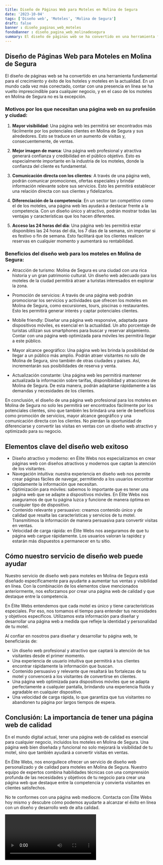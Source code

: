 ```yaml
---
title: Diseño de Páginas Web para Moteles en Molina de Segura
date: '2023-10-04'
tags: ['Diseño web', 'Moteles', 'Molina de Segura']
draft: false
banner : diseño_paginas_web_moteles
fondoBanner : diseño_pagina_web_molinadesegura
summary: El diseño de páginas web se ha convertido en una herramienta fundamental para el crecimiento y éxito de los hoteles y moteles en la actualidad. En un mundo cada vez más conectado, contar con una presencia en línea se ha vuelto imprescindible para cualquier negocio, y en el caso de los moteles en Molina de Segura no es la excepción.
---
```


## Diseño de Páginas Web para Moteles en Molina de Segura

El diseño de páginas web se ha convertido en una herramienta fundamental para el crecimiento y éxito de los hoteles y moteles en la actualidad. En un mundo cada vez más conectado, contar con una presencia en línea se ha vuelto imprescindible para cualquier negocio, y en el caso de los moteles en Molina de Segura no es la excepción.

### Motivos por los que necesitan una página web en su profesión y ciudad:

1. **Mayor visibilidad**: Una página web les permitirá ser encontrados más fácilmente por los potenciales clientes en Molina de Segura y sus alrededores. Esto se traduce en un aumento de visitas y, consecuentemente, de ventas.

2. **Mejor imagen de marca**: Una página web profesional y atractiva generará confianza y credibilidad en el público objetivo. Esto es especialmente importante en la industria de los moteles, donde la confianza del cliente es fundamental.

3. **Comunicación directa con los clientes**: A través de una página web, podrán comunicar promociones, ofertas especiales y brindar información relevante sobre sus servicios. Esto les permitirá establecer una relación directa con sus clientes y fidelizarlos.

4. **Diferenciación de la competencia**: En un sector tan competitivo como el de los moteles, una página web les ayudará a destacar frente a la competencia. Con un diseño único y atractivo, podrán mostrar todas las ventajas y características que los hacen diferentes.

5. **Acceso las 24 horas del día**: Una página web les permitirá estar disponibles las 24 horas del día, los 7 días de la semana, sin importar si es festivo o fin de semana. Esto facilitará que los clientes realicen reservas en cualquier momento y aumentará su rentabilidad.

### Beneficios del diseño web para los moteles en Molina de Segura:

- Atracción de turismo: Molina de Segura es una ciudad con una rica historia y un gran patrimonio cultural. Un diseño web adecuado para los moteles de la ciudad permitirá atraer a turistas interesados en explorar la zona.

- Promoción de servicios: A través de una página web podrán promocionar los servicios y actividades que ofrecen los moteles en Molina de Segura, como excursiones, tours, piscinas o restaurantes. Esto les permitirá generar interés y captar potenciales clientes.

- Mobile friendly: Diseñar una página web responsive, adaptada para dispositivos móviles, es esencial en la actualidad. Un alto porcentaje de turistas utilizan sus smartphones para buscar y reservar alojamiento. Contar con una página web optimizada para móviles les permitirá llegar a este público.

- Mayor alcance geográfico: Una página web les brinda la posibilidad de llegar a un público más amplio. Podrán atraer visitantes no solo de Molina de Segura, sino también de otras ciudades y países. Así, incrementarán sus posibilidades de reserva y venta.

- Actualización constante: Una página web les permitirá mantener actualizada la información sobre tarifas, disponibilidad y atracciones de Molina de Segura. De esta manera, podrán adaptarse rápidamente a las demandas y necesidades de los clientes.

En conclusión, el diseño de una página web profesional para los moteles en Molina de Segura no solo les permitirá ser encontrados fácilmente por los potenciales clientes, sino que también les brindará una serie de beneficios como promoción de servicios, mayor alcance geográfico y una comunicación directa con los clientes. No pierdan la oportunidad de diferenciarse y convertir las visitas en ventas con un diseño web atractivo y optimizado para su negocio.

<GifSeo />

<Cta />

## Elementos clave del diseño web exitoso

- Diseño atractivo y moderno: en Élite Webs nos especializamos en crear páginas web con diseños atractivos y modernos que captan la atención de los visitantes.
- Navegación intuitiva: nuestra experiencia en diseño web nos permite crear páginas fáciles de navegar, permitiendo a los usuarios encontrar rápidamente la información que necesitan.
- Optimización para móviles: sabemos lo importante que es tener una página web que se adapte a dispositivos móviles. En Élite Webs nos aseguramos de que tu página luzca y funcione de manera óptima en cualquier tipo de dispositivo.
- Contenido relevante y persuasivo: creamos contenido único y de calidad que resalta las características y servicios de tu motel. Transmitimos la información de manera persuasiva para convertir visitas en ventas.
- Velocidad de carga rápida: en Élite Webs nos aseguramos de que tu página web cargue rápidamente. Los usuarios valoran la rapidez y estarán más dispuestos a permanecer en tu sitio.

## Cómo nuestro servicio de diseño web puede ayudar

Nuestro servicio de diseño web para moteles en Molina de Segura está diseñado específicamente para ayudarte a aumentar tus ventas y visibilidad en línea. Con la combinación de los elementos clave mencionados anteriormente, nos esforzamos por crear una página web de calidad y que destaque entre la competencia.

En Élite Webs entendemos que cada motel es único y tiene características especiales. Por eso, nos tomamos el tiempo para entender tus necesidades y objetivos específicos. Utilizamos esta información para diseñar y desarrollar una página web a medida que refleje la identidad y personalidad de tu motel.

Al confiar en nosotros para diseñar y desarrollar tu página web, te beneficiarás de:

- Un diseño web profesional y atractivo que captará la atención de tus visitantes desde el primer momento.
- Una experiencia de usuario intuitiva que permitirá a tus clientes encontrar rápidamente la información que buscan.
- Contenido persuasivo y relevante que resaltará las fortalezas de tu motel y convencerá a los visitantes de convertirse en clientes.
- Una página web optimizada para dispositivos móviles que se adapta perfectamente a cualquier pantalla, brindando una experiencia fluida y agradable en cualquier dispositivo.
- Una velocidad de carga rápida, lo que garantiza que tus visitantes no abandonen tu página por largos tiempos de espera.

## Conclusión: La importancia de tener una página web de calidad

En el mundo digital actual, tener una página web de calidad es esencial para cualquier negocio, incluidos los moteles en Molina de Segura. Una página web bien diseñada y funcional no solo mejorará la visibilidad de tu motel, sino que también ayudará a convertir visitas en ventas.

En Élite Webs, nos enorgullece ofrecer un servicio de diseño web personalizado y de calidad para moteles en Molina de Segura. Nuestro equipo de expertos combina habilidades técnicas con una comprensión profunda de las necesidades y objetivos de tu negocio para crear una página web que destaque entre la competencia y convierta visitantes en clientes satisfechos.

No te conformes con una página web mediocre. Contacta con Élite Webs hoy mismo y descubre cómo podemos ayudarte a alcanzar el éxito en línea con un diseño y desarrollo web de alta calidad.

<Video />

<CtaBot job='Moteles' city='Molina de Segura'/>

<Gmaps query='Molina de Segura+españa+maps' />